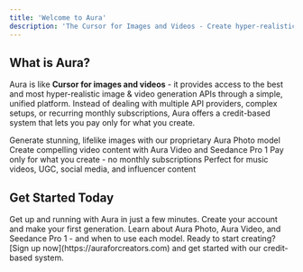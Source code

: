 ```yaml
---
title: 'Welcome to Aura'
description: 'The Cursor for Images and Videos - Create hyper-realistic AI content, fast.'
---
```


## What is Aura?

Aura is like **Cursor for images and videos** - it provides access to the best and most hyper-realistic image & video generation APIs through a simple, unified platform. Instead of dealing with multiple API providers, complex setups, or recurring monthly subscriptions, Aura offers a credit-based system that lets you pay only for what you create.

<CardGroup cols={2}>
  <Card
    title="Hyper-Realistic Images"
    icon="image"
    href="/ai-models"
  >
    Generate stunning, lifelike images with our proprietary Aura Photo model
  </Card>
  <Card
    title="Dynamic Videos"
    icon="video"
    href="/video-generation"
  >
    Create compelling video content with Aura Video and Seedance Pro 1
  </Card>
  <Card
    title="Credit-Based Pricing"
    icon="credit-card"
    href="/pricing-credits"
  >
    Pay only for what you create - no monthly subscriptions
  </Card>
  <Card
    title="Professional Quality"
    icon="sparkles"
    href="/use-cases"
  >
    Perfect for music videos, UGC, social media, and influencer content
  </Card>
</CardGroup>


## Get Started Today

<CardGroup cols={2}>
  <Card 
    title="Quick Start Guide" 
    icon="rocket"
    href="/getting-started"
  >
    Get up and running with Aura in just a few minutes. Create your account and make your first generation.
  </Card>
  <Card 
    title="Explore AI Models" 
    icon="book"
    href="/ai-models"
  >
    Learn about Aura Photo, Aura Video, and Seedance Pro 1 - and when to use each model.
  </Card>
</CardGroup>

<Note>
Ready to start creating? [Sign up now](https://auraforcreators.com) and get started with our credit-based system.
</Note>